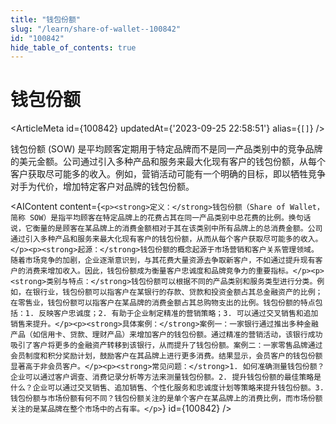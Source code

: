 ```yaml
---
title: "钱包份额"
slug: "/learn/share-of-wallet--100842"
id: "100842"
hide_table_of_contents: true
---
```



# 钱包份额

<ArticleMeta id={100842} updatedAt={'2023-09-25 22:58:51'} alias={`[]`} />
<div className='border-solid border-b border-t-0 my-4 border-[var(--ifm-color-gray-300)]' />

钱包份额 (SOW) 是平均顾客定期用于特定品牌而不是同一产品类别中的竞争品牌的美元金额。公司通过引入多种产品和服务来最大化现有客户的钱包份额，从每个客户获取尽可能多的收入。例如，营销活动可能有一个明确的目标，即以牺牲竞争对手为代价，增加特定客户对品牌的钱包份额。

<AIContent content={`<p><strong>定义：</strong>钱包份额（Share of Wallet，简称 SOW）是指平均顾客在特定品牌上的花费占其在同一产品类别中总花费的比例。换句话说，它衡量的是顾客在某品牌上的消费金额相对于其在该类别中所有品牌上的总消费金额。公司通过引入多种产品和服务来最大化现有客户的钱包份额，从而从每个客户获取尽可能多的收入。</p><p><strong>起源：</strong>钱包份额的概念起源于市场营销和客户关系管理领域。随着市场竞争的加剧，企业逐渐意识到，与其花费大量资源去争取新客户，不如通过提升现有客户的消费来增加收入。因此，钱包份额成为衡量客户忠诚度和品牌竞争力的重要指标。</p><p><strong>类别与特点：</strong>钱包份额可以根据不同的产品类别和服务类型进行分类。例如，在银行业，钱包份额可以指客户在某银行的存款、贷款和投资金额占其总金融资产的比例；在零售业，钱包份额可以指客户在某品牌的消费金额占其总购物支出的比例。钱包份额的特点包括：1. 反映客户忠诚度；2. 有助于企业制定精准的营销策略；3. 可以通过交叉销售和追加销售来提升。</p><p><strong>具体案例：</strong>案例一：一家银行通过推出多种金融产品（如信用卡、贷款、理财产品）来增加客户的钱包份额。通过精准的营销活动，该银行成功吸引了客户将更多的金融资产转移到该银行，从而提升了钱包份额。案例二：一家零售品牌通过会员制度和积分奖励计划，鼓励客户在其品牌上进行更多消费。结果显示，会员客户的钱包份额显著高于非会员客户。</p><p><strong>常见问题：</strong>1. 如何准确测量钱包份额？企业可以通过客户调查、消费记录分析等方法来测量钱包份额。2. 提升钱包份额的最佳策略是什么？企业可以通过交叉销售、追加销售、个性化服务和忠诚度计划等策略来提升钱包份额。3. 钱包份额与市场份额有何不同？钱包份额关注的是单个客户在某品牌上的消费比例，而市场份额关注的是某品牌在整个市场中的占有率。</p>`} id={100842} />
